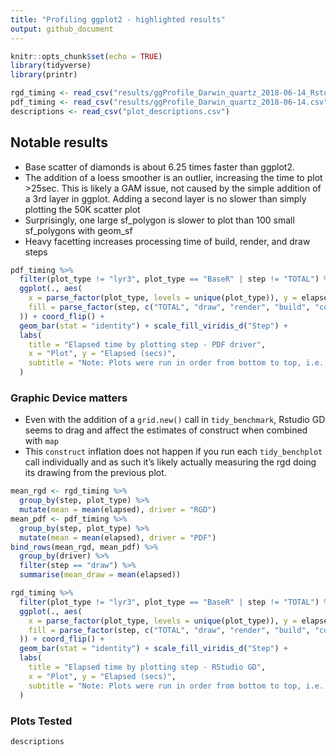```yaml
---
title: "Profiling ggplot2 - highlighted results"
output: github_document
---
```


```r
knitr::opts_chunk$set(echo = TRUE)
library(tidyverse)
library(printr)

rgd_timing <- read_csv("results/ggProfile_Darwin_quartz_2018-06-14_RstudioGD.csv")
pdf_timing <- read_csv("results/ggProfile_Darwin_quartz_2018-06-14.csv")
descriptions <- read_csv("plot_descriptions.csv")
```

## Notable results
- Base scatter of diamonds is about 6.25 times faster than ggplot2. 
- The addition of a loess smoother is an outlier, increasing the time to plot >25sec. 
This is likely a GAM issue, not caused by the simple addition of a 3rd layer in ggplot. 
Adding a second layer is no slower than simply plotting the 50K scatter plot
- Surprisingly, one large sf_polygon is slower to plot than 100 small sf_polygons with geom_sf
- Heavy facetting increases processing time of build, render, and draw steps

```r
pdf_timing %>%
  filter(plot_type != "lyr3", plot_type == "BaseR" | step != "TOTAL") %>%
  ggplot(., aes(
    x = parse_factor(plot_type, levels = unique(plot_type)), y = elapsed,
    fill = parse_factor(step, c("TOTAL", "draw", "render", "build", "construct"))
  )) + coord_flip() +
  geom_bar(stat = "identity") + scale_fill_viridis_d("Step") +
  labs(
    title = "Elapsed time by plotting step - PDF driver",
    x = "Plot", y = "Elapsed (secs)",
    subtitle = "Note: Plots were run in order from bottom to top, i.e. BaseR to sf_one"
  )
```

### Graphic Device matters
- Even with the addition of a `grid.new()` call in `tidy_benchmark`, 
Rstudio GD seems to drag and affect the estimates of construct when combined with `map`
- This `construct` inflation does not happen if you run each `tidy_benchplot` 
call individually and as such it's likely actually measuring the rgd doing its drawing from 
the previous plot. 

```r
mean_rgd <- rgd_timing %>%
  group_by(step, plot_type) %>%
  mutate(mean = mean(elapsed), driver = "RGD")
mean_pdf <- pdf_timing %>%
  group_by(step, plot_type) %>%
  mutate(mean = mean(elapsed), driver = "PDF")
bind_rows(mean_rgd, mean_pdf) %>%
  group_by(driver) %>%
  filter(step == "draw") %>%
  summarise(mean_draw = mean(elapsed))
```

```r
rgd_timing %>%
  filter(plot_type != "lyr3", plot_type == "BaseR" | step != "TOTAL") %>%
  ggplot(., aes(
    x = parse_factor(plot_type, levels = unique(plot_type)), y = elapsed,
    fill = parse_factor(step, c("TOTAL", "draw", "render", "build", "construct"))
  )) + coord_flip() +
  geom_bar(stat = "identity") + scale_fill_viridis_d("Step") +
  labs(
    title = "Elapsed time by plotting step - RStudio GD",
    x = "Plot", y = "Elapsed (secs)",
    subtitle = "Note: Plots were run in order from bottom to top, i.e. BaseR to sf_one"
  )
```

### Plots Tested 

```r
descriptions
```

